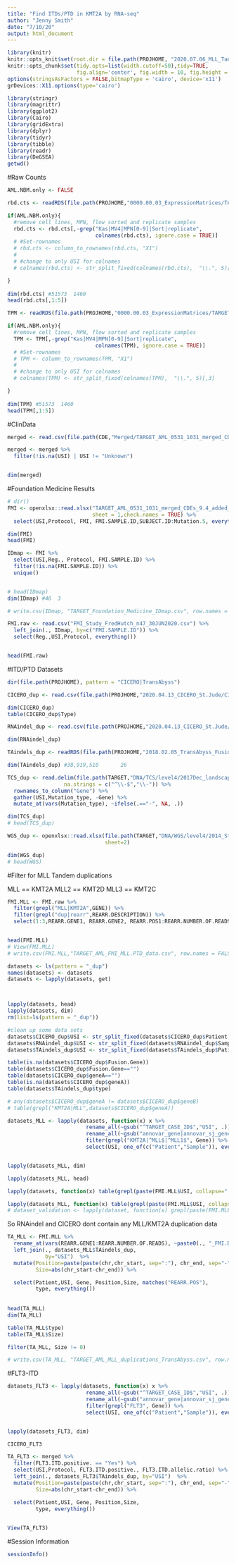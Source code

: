 ```yaml
---
title: "Find ITDs/PTD in KMT2A by RNA-seq"
author: "Jenny Smith"
date: "7/10/20"
output: html_document
---
```


```r
library(knitr)
knitr::opts_knit$set(root.dir = file.path(PROJHOME, "2020.07.06_MLL_Tandem_Duplications"))
knitr::opts_chunk$set(tidy.opts=list(width.cutoff=50),tidy=TRUE, 
                      fig.align='center', fig.width = 10, fig.height = 10)
options(stringsAsFactors = FALSE,bitmapType = 'cairo', device='x11')
grDevices::X11.options(type='cairo')
```


```r
library(stringr)
library(magrittr)
library(ggplot2)
library(Cairo)
library(gridExtra)
library(dplyr)
library(tidyr)
library(tibble)
library(readr)
library(DeGSEA)
getwd()
```


#Raw Counts

```r
AML.NBM.only <- FALSE
```

```r
rbd.cts <- readRDS(file.path(PROJHOME,"0000.00.03_ExpressionMatrices/TARGET_AML_DSAML_MPN_NBM_Ribodepleted_dupGenesRemoved_Fractionalcounts.RDS"))

if(AML.NBM.only){
  #remove cell lines, MPN, flow sorted and replicate samples
  rbd.cts <- rbd.cts[,-grep("Kas|MV4|MPN[0-9]|Sort|replicate", 
                            colnames(rbd.cts), ignore.case = TRUE)]
  # #Set-rownames
  # rbd.cts <- column_to_rownames(rbd.cts, "X1")
  # 
  # #change to only USI for colnames
  # colnames(rbd.cts) <- str_split_fixed(colnames(rbd.cts),  "\\.", 5)[,3]

}
  
dim(rbd.cts) #51573  1460
head(rbd.cts[,1:5])
```

```r
TPM <- readRDS(file.path(PROJHOME,"0000.00.03_ExpressionMatrices/TARGET_AML_DSAML_MPN_NBM_Ribodepleted_dupGenesRemoved_TPM.RDS"))

if(AML.NBM.only){
  #remove cell lines, MPN, flow sorted and replicate samples
  TPM <- TPM[,-grep("Kas|MV4|MPN[0-9]|Sort|replicate", 
                            colnames(TPM), ignore.case = TRUE)]
  # #Set-rownames
  # TPM <- column_to_rownames(TPM, "X1")
  # 
  # #change to only USI for colnames
  # colnames(TPM) <- str_split_fixed(colnames(TPM),  "\\.", 5)[,3]

}
  
dim(TPM) #51573  1460
head(TPM[,1:5])
```


#ClinData

```r
merged <- read.csv(file.path(CDE,"Merged/TARGET_AML_0531_1031_merged_CDEs_7.08.20.csv"))

merged <- merged %>% 
  filter(!is.na(USI) | USI != "Unknown")


dim(merged)
```


#Foundation Medicine Results 

```r
# dir()
FMI <- openxlsx::read.xlsx("TARGET_AML_0531_1031_merged_CDEs_9.4_added_FM_report.xlsx",
                           sheet = 1,check.names = TRUE) %>% 
  select(USI,Protocol, FMI, FMI.SAMPLE.ID,SUBJECT.ID:Mutation.5, everything())

dim(FMI)
head(FMI)
```

```r
IDmap <- FMI %>% 
  select(USI,Reg., Protocol, FMI.SAMPLE.ID) %>% 
  filter(!is.na(FMI.SAMPLE.ID)) %>% 
  unique()


# head(IDmap)
dim(IDmap) #46  3

# write.csv(IDmap, "TARGET_Foundation_Medicine_IDmap.csv", row.names = FALSE)
```


```r
FMI.raw <- read.csv("FMI_Study_FredHutch_n47_30JUN2020.csv") %>% 
  left_join(., IDmap, by=c("FMI.SAMPLE.ID")) %>% 
  select(Reg.,USI,Protocol, everything())


head(FMI.raw)
```


#ITD/PTD Datasets 


```r
dir(file.path(PROJHOME), pattern = "CICERO|TransAbyss")
```

```r
CICERO_dup <- read.csv(file.path(PROJHOME,"2020.04.13_CICERO_St.Jude/CICERO_raw/Raw_CICERO_Output_ITDs_20200324.csv"))

dim(CICERO_dup)
table(CICERO_dup$Type)
```

```r
RNAindel_dup <- read.csv(file.path(PROJHOME,"2020.04.13_CICERO_St.Jude/CICERO_CDEs/RNAindel_Kohei_RNAseq_Data.csv"))

dim(RNAindel_dup)
```

```r
TAindels_dup <- readRDS(file.path(PROJHOME,"2018.02.05_TransAbyss_Fusion/indels/TARGET_AML_0531_1031_events_exons_novel_1.4.19.RDS"))

dim(TAindels_dup) #38,919,510       26
```

```r
TCS_dup <- read.delim(file.path(TARGET,"DNA/TCS/level4/2017Dec_landscape_paper/annotatedVarsTbl684DxSamples.txt"), 
                  na.strings = c("^\\-$","\\-")) %>% 
  rownames_to_column("Gene") %>% 
  gather(USI,Mutation_type, -Gene) %>% 
  mutate_at(vars(Mutation_type), ~ifelse(.=="-", NA, .)) 

dim(TCS_dup)
# head(TCS_dup)
```

```r
WGS_dup <- openxlsx::read.xlsx(file.path(TARGET,"DNA/WGS/level4/2014_St.Jude_Protein_Paint/stjude_analysis_for_protein_paint.xlsx"), 
                               sheet=2)

dim(WGS_dup)
# head(WGS)
```


#Filter for MLL Tandem duplications

MLL == KMT2A
MLL2 == KMT2D
MLL3 == KMT2C

```r
FMI.MLL <- FMI.raw %>% 
  filter(grepl("MLL|KMT2A",GENE)) %>% 
  filter(grepl("dup|rearr",REARR.DESCRIPTION)) %>% 
  select(1:3,REARR.GENE1, REARR.GENE2, REARR.POS1:REARR.NUMBER.OF.READS )


head(FMI.MLL)
# View(FMI.MLL)
# write.csv(FMI.MLL,"TARGET_AML_FMI_MLL.PTD_data.csv", row.names = FALSE)
```

```r
datasets <- ls(pattern = "_dup")
names(datasets) <- datasets
datasets <- lapply(datasets, get)



lapply(datasets, head)
lapply(datasets, dim)
rm(list=ls(pattern = "_dup"))
```

```r
#clean up some data sets
datasets$CICERO_dup$USI <- str_split_fixed(datasets$CICERO_dup$Patient, pattern = "\\.", n=5)[,3]
datasets$RNAindel_dup$USI <- str_split_fixed(datasets$RNAindel_dup$Sample, pattern = "\\-", n=5)[,3]
datasets$TAindels_dup$USI <- str_split_fixed(datasets$TAindels_dup$Patient, pattern = "\\-", n=5)[,3]
```

```r
table(is.na(datasets$CICERO_dup$Fusion.Gene))
table(datasets$CICERO_dup$Fusion.Gene=="")
table(datasets$CICERO_dup$geneA=="")
table(is.na(datasets$CICERO_dup$geneA))
table(datasets$TAindels_dup$type)

# any(datasets$CICERO_dup$geneA != datasets$CICERO_dup$geneB)
# table(grepl("KMT2A|MLL",datasets$CICERO_dup$geneA))
```


```r
datasets_MLL <- lapply(datasets, function(x) x %>%
                         rename_all(~gsub("^TARGET_CASE_ID$","USI", .)) %>% 
                         rename_all(~gsub("annovar_gene|annovar_sj_gene|^geneA$|^gene$", "Gene", .)) %>% 
                         filter(grepl("KMT2A|^MLL$|^MLL1$", Gene)) %>% 
                         select(USI, one_of(c("Patient","Sample")), everything()))


lapply(datasets_MLL, dim)
```

```r
lapply(datasets_MLL, head)
```

```r
lapply(datasets, function(x) table(grepl(paste(FMI.MLL$USI, collapse="|") ,x$USI)))

lapply(datasets_MLL, function(x) table(grepl(paste(FMI.MLL$USI, collapse="|") ,x$USI)))
# dataset_validation <- lapply(dataset, function(x) grepl(paste(FMI.MLL$USI, collapse="|") ,x$USI) )
```

So RNAindel and CICERO dont contain any MLL/KMT2A duplication data

```r
TA_MLL <- FMI.MLL %>% 
  rename_at(vars(REARR.GENE1:REARR.NUMBER.OF.READS), ~paste0(., "_FMI.Data")) %>%
  left_join(., datasets_MLL$TAindels_dup, 
            by="USI")  %>% 
  mutate(Position=paste(paste(chr,chr_start, sep=":"), chr_end, sep="-"), 
         Size=abs(chr_start-chr_end)) %>%

  select(Patient,USI, Gene, Position,Size, matches("REARR.POS"), 
         type, everything())
         
         
head(TA_MLL)
dim(TA_MLL)
```

```r
table(TA_MLL$type)
table(TA_MLL$Size)
```

```r
filter(TA_MLL, Size != 0)
```

```r
# write.csv(TA_MLL, "TARGET_AML_MLL_duplications_TransAbyss.csv", row.names = FALSE)
```

#FLT3-ITD 


```r
datasets_FLT3 <- lapply(datasets, function(x) x %>%
                         rename_all(~gsub("^TARGET_CASE_ID$","USI", .)) %>% 
                         rename_all(~gsub("annovar_gene|annovar_sj_gene|^geneA$|^gene$", "Gene", .)) %>% 
                         filter(grepl("FLT3", Gene)) %>% 
                         select(USI, one_of(c("Patient","Sample")), everything()))


lapply(datasets_FLT3, dim)
```

```r
CICERO_FLT3
```


```r
TA_FLT3 <- merged %>% 
  filter(FLT3.ITD.positive. == "Yes") %>% 
  select(USI,Protocol, FLT3.ITD.positive., FLT3.ITD.allelic.ratio) %>% 
  left_join(., datasets_FLT3$TAindels_dup, by="USI")  %>% 
  mutate(Position=paste(paste(chr,chr_start, sep=":"), chr_end, sep="-"), 
         Size=abs(chr_start-chr_end)) %>%

  select(Patient,USI, Gene, Position,Size, 
         type, everything())
  
```

```r
View(TA_FLT3)
```


#Session Information

```r
sessionInfo()
```

